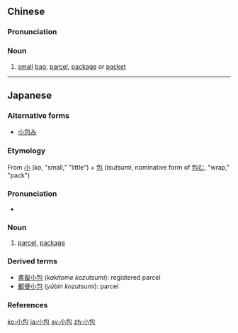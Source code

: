 ==Chinese==
{{zh-forms}}

===Pronunciation===
{{zh-pron
|m=xiǎobāo
|c=siu2 baau1
|mn=sió-pau
|cat=n
}}

===Noun===
{{zh-noun}}

# [[small]] [[bag]], [[parcel]], [[package]] or [[packet]]

----

==Japanese==
{{ja-kanjitab|こ|つつ|k2=づつ|o2=み|yomi=kun}}

===Alternative forms===
* [[小包み]]

===Etymology===
From [[小]] (''ko'', "small," "little") + [[包]] (''tsutsumi'', nominative form of [[包む]], "wrap," "pack")

===Pronunciation===
* {{ja-pron|こづつみ|y=k|acc=2|acc_ref=NHK}}

===Noun===
{{ja-noun|こづつみ}}

# [[parcel]], [[package]]

===Derived terms===
* [[書留小包]] (''kakitome kozutsumi''): registered parcel
* [[郵便小包]] (''yūbin kozutsumi''): parcel

===References===
<references/>

[[ko:小包]]
[[ja:小包]]
[[sv:小包]]
[[zh:小包]]